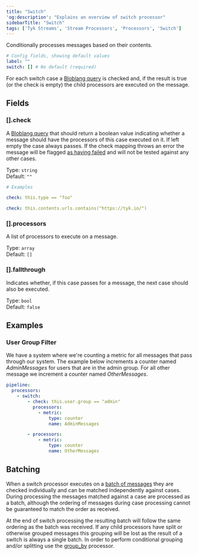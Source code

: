 ```yaml
---
title: "Switch"
'og:description': "Explains an overview of switch processor"
sidebarTitle: "Switch"
tags: ['Tyk Streams', 'Stream Processors', 'Processors', 'Switch']
---
```


Conditionally processes messages based on their contents.

```yml
# Config fields, showing default values
label: ""
switch: [] # No default (required)
```

For each switch case a [Bloblang query](/product-stack/tyk-streaming/guides/bloblang/overview) is checked and, if the result is true (or the check is empty) the child processors are executed on the message.

## Fields

### [].check

A [Bloblang query](/product-stack/tyk-streaming/guides/bloblang/overview) that should return a boolean value indicating whether a message should have the processors of this case executed on it. If left empty the case always passes. If the check mapping throws an error the message will be flagged [as having failed](/product-stack/tyk-streaming/configuration/common-configuration/error-handling) and will not be tested against any other cases.


Type: `string`  
Default: `""`  

```yml
# Examples

check: this.type == "foo"

check: this.contents.urls.contains("https://tyk.io/")
```

### [].processors

A list of processors to execute on a message.


Type: `array`  
Default: `[]`  

### [].fallthrough

Indicates whether, if this case passes for a message, the next case should also be executed.


Type: `bool`  
Default: `false`  

## Examples

### User Group Filter

We have a system where we're counting a metric for all messages that pass through our system. 
The example below increments a counter named *AdminMessages* for users that are in the admin group. For all other message we increment a counter named *OtherMessages*.

```yaml
pipeline:
  processors:
    - switch:
        - check: this.user.group == "admin"
          processors:
            - metric:
                type: counter
                name: AdminMessages

        - processors:
            - metric:
                type: counter
                name: OtherMessages
```

## Batching

When a switch processor executes on a [batch of messages](/product-stack/tyk-streaming/configuration/common-configuration/batching) they are checked individually and can be matched independently against cases. During processing the messages matched against a case are processed as a batch, although the ordering of messages during case processing cannot be guaranteed to match the order as received.

At the end of switch processing the resulting batch will follow the same ordering as the batch was received. If any child processors have split or otherwise grouped messages this grouping will be lost as the result of a switch is always a single batch. In order to perform conditional grouping and/or splitting use the [group_by](/product-stack/tyk-streaming/configuration/processors/group-by) processor.